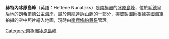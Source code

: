 {{coord|71|45|S|26|25|E|source:GNIS|display=title}}

'''赫特內冰原島峰'''（英語：Hettene Nunataks）是[[南極洲|南極洲]]的[[冰原島峰|冰原島峰]]，位於[[毛德皇后地|毛德皇后地]]的[[朗希爾德公主海岸|朗希爾德公主海岸]]，屬於[[南龍達訥山脈|南龍達訥山脈]]的一部分，[[挪威|挪威]]製圖師根據[[美國|美國]]海軍拍攝的空中照片繪入地圖，現時由[[南極條約體系|南極條約體系]]管理。

{{Antarctica-geo-stub}}
[[Category:南極洲冰原島峰|Category:南極洲冰原島峰]]